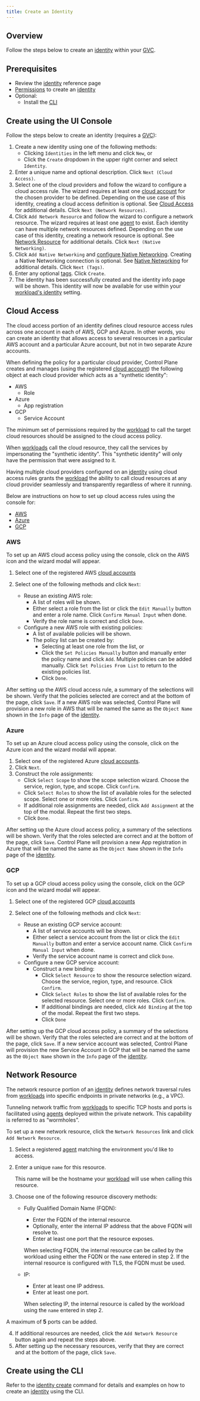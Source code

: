 ```yaml
---
title: Create an Identity
---
```


## Overview

Follow the steps below to create an [identity](/reference/identity) within your [GVC](/reference/gvc).

## Prerequisites

- Review the [identity](/reference/identity) reference page
- [Permissions](/reference/identity#permissions) to create an [identity](/reference/identity)
- Optional:
  - Install the [CLI](/reference/cli)

## Create using the UI Console

Follow the steps below to create an identity (requires a [GVC](/reference/gvc)):

1.  Create a new identity using one of the following methods:
    - Clicking `Identities` in the left menu and click `New`, or
    - Click the `Create` dropdown in the upper right corner and select `Identity`.
2.  Enter a unique name and optional description. Click `Next (Cloud Access)`.
3.  Select one of the cloud providers and follow the wizard to configure a cloud access rule. The wizard requires at least one
    [cloud account](/reference/cloudaccount) for the chosen provider to be defined. Depending on the use case of this identity, creating a cloud
    access definition is optional. See [Cloud Access](#cloud-access) for additional details. Click `Next (Network Resources)`.
4.  Click `Add Network Resource` and follow the wizard to configure a network resource. The wizard requires at least one [agent](/reference/agent)
    to exist. Each identity can have multiple network resources defined. Depending on the use case of this identity, creating a network
    resource is optional. See [Network Resource](#network-resource) for additional details. Click `Next (Native Networking)`.
5.  Click `Add Native Networking` and [configure Native Networking](/guides/native-networking/native-networking-setup). Creating a Native Networking connection is optional. See [Native Networking](/reference/identity#native-networking) for additional details. Click `Next (Tags)`.
6.  Enter any optional [tags](/reference/misc#tags). Click `Create`.
7.  The identity has been successfully created and the identity info page will be shown. This identity will now be available
    for use within your [workload's identity](/reference/workload#identity) setting.

## Cloud Access

The cloud access portion of an identity defines cloud resource access rules across one account in each of AWS, GCP and Azure. In other words, you can create an identity that allows access to several resources in a particular AWS account and a particular Azure account, but not in two separate Azure accounts.

When defining the policy for a particular cloud provider, Control Plane creates and manages (using the registered [cloud account](/reference/cloudaccount)) the following object at each cloud provider which acts as a "synthetic identity":

- AWS
  - Role
- Azure
  - App registration
- GCP
  - Service Account

The minimum set of permissions required by the [workload](/reference/workload) to call the target cloud resources should be assigned to the cloud access policy.

When [workloads](/reference/workload) call the cloud resource, they call the services by impersonating the "synthetic identity". This "synthetic identity" will only have the permission that were assigned to it.

Having multiple cloud providers configured on an [identity](/reference/identity) using cloud access rules grants the [workload](/reference/workload) the ability to call cloud resources at any cloud provider seamlessly and transparently regardless of where it running.

Below are instructions on how to set up cloud access rules using the console for:

- [AWS](#aws)
- [Azure](#azure)
- [GCP](#gcp)

### AWS

To set up an AWS cloud access policy using the console, click on the AWS icon and the wizard modal will appear.

1. Select one of the registered AWS [cloud accounts](/reference/cloudaccount)
2. Select one of the following methods and click `Next`:

   - Reuse an existing AWS role:
     - A list of roles will be shown.
     - Either select a role from the list or click the `Edit Manually` button and enter a role name. Click `Confirm Manual Input` when done.
     - Verify the role name is correct and click `Done`.
   - Configure a new AWS role with existing policies:
     - A list of available policies will be shown.
     - The policy list can be created by:
       - Selecting at least one role from the list, or
       - Click the `Set Policies Manually` button and manually enter the policy name and click `Add`. Multiple policies can be added manually. Click `Set Policies From List` to return to the existing policies list.
       - Click `Done`.

After setting up the AWS cloud access rule, a summary of the selections will be shown. Verify that the policies selected are correct and at the bottom of the page, click `Save`. If a new AWS role was selected, Control Plane will provision a new role in AWS that will be named the same as the `Object Name` shown in the `Info` page of the [identity](/reference/identity).

### Azure

To set up an Azure cloud access policy using the console, click on the Azure icon and the wizard modal will appear.

1. Select one of the registered Azure [cloud accounts](/reference/cloudaccount).
2. Click `Next`.
3. Construct the role assignments:
   - Click `Select Scope` to show the scope selection wizard. Choose the service, region, type, and scope. Click `Confirm`.
   - Click `Select Roles` to show the list of available roles for the selected scope. Select one or more roles. Click `Confirm`.
   - If additional role assignments are needed, click `Add Assignment` at the top of the modal. Repeat the first two steps.
   - Click `Done`.

After setting up the Azure cloud access policy, a summary of the selections will be shown. Verify that the roles selected are correct and at the bottom of the page, click `Save`. Control Plane will provision a new App registration in Azure that will be named the same as the `Object Name` shown in the `Info` page of the [identity](/reference/identity).

### GCP

To set up a GCP cloud access policy using the console, click on the GCP icon and the wizard modal will appear.

1. Select one of the registered GCP [cloud accounts](/reference/cloudaccount)
2. Select one of the following methods and click `Next`:

   - Reuse an existing GCP service account:
     - A list of service accounts will be shown.
     - Either select a service account from the list or click the `Edit Manually` button and enter a service account name. Click `Confirm Manual Input` when done.
     - Verify the service account name is correct and click `Done`.
   - Configure a new GCP service account:
     - Construct a new binding:
       - Click `Select Resource` to show the resource selection wizard. Choose the service, region, type, and resource. Click `Confirm`.
       - Click `Select Roles` to show the list of available roles for the selected resource. Select one or more roles. Click `Confirm`.
       - If additional bindings are needed, click `Add Binding` at the top of the modal. Repeat the first two steps.
       - Click `Done`

After setting up the GCP cloud access policy, a summary of the selections will be shown. Verify that the roles selected are correct and at the bottom of the page, click `Save`. If a new service account was selected, Control Plane will provision the new Service Account in GCP that will be named the same as the `Object Name` shown in the `Info` page of the [identity](/reference/identity).

## Network Resource

The network resource portion of an [identity](/reference/identity) defines network traversal rules from [workloads](/reference/workload) into specific endpoints in private networks (e.g., a VPC).

Tunneling network traffic from [workloads](/reference/workload) to specific TCP hosts and ports is facilitated using [agents](/reference/agent) deployed within the private network. This capability is referred to as “wormholes”.

To set up a new network resource, click the `Network Resources` link and click `Add Network Resource`.

1. Select a registered [agent](/reference/agent) matching the environment you'd like to access.
2. Enter a unique `name` for this resource.

   <Note>

   This name will be the hostname your [workload](/reference/workload) will use when calling this resource.

   </Note>

3. Choose one of the following resource discovery methods:

   - Fully Qualified Domain Name (FQDN):

     - Enter the FQDN of the internal resource.
     - Optionally, enter the internal IP address that the above FQDN will resolve to.
     - Enter at least one port that the resource exposes.

     <Note>

     When selecting FQDN, the internal resource can be called by the workload using either the FQDN or the `name` entered in step 2. If the internal resource is configured with TLS, the FQDN must be used.

     </Note>

   - IP:

     - Enter at least one IP address.
     - Enter at least one port.

     <Note>

     When selecting IP, the internal resource is called by the workload using the `name` entered in step 2.

     </Note>

<Info>A maximum of **5** ports can be added.</Info>

4. If additional resources are needed, click the `Add Network Resource` button again and repeat the steps above.
5. After setting up the necessary resources, verify that they are correct and at the bottom of the page, click `Save`.

## Create using the CLI

Refer to the [identity create](/reference/cli#identity-create) command for details and examples on how to create an [identity](/reference/identity) using the CLI.
